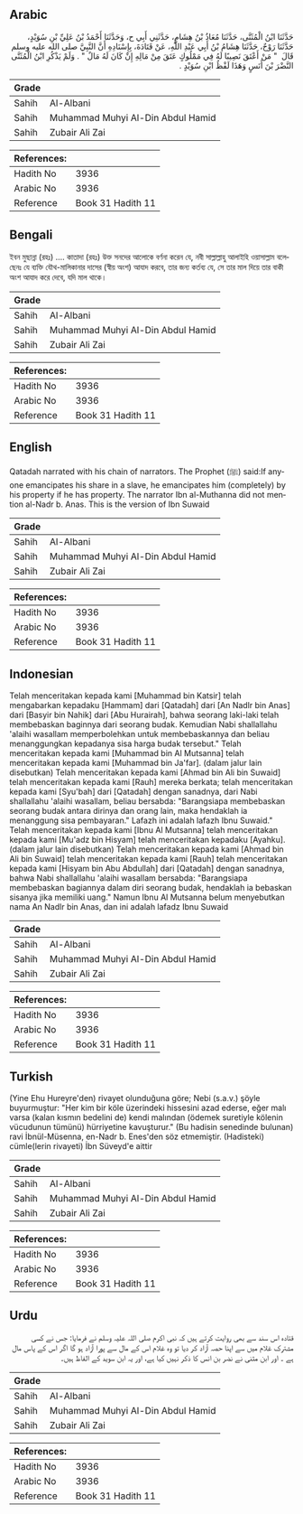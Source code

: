## Arabic


<div dir="rtl" lang="ar" style={{fontSize:'larger',backgroundColor:'#f8f9fa',padding:20}}>
حَدَّثَنَا ابْنُ الْمُثَنَّى، حَدَّثَنَا مُعَاذُ بْنُ هِشَامٍ، حَدَّثَنِي أَبِي ح، وَحَدَّثَنَا أَحْمَدُ بْنُ عَلِيِّ بْنِ سُوَيْدٍ، حَدَّثَنَا رَوْحٌ، حَدَّثَنَا هِشَامُ بْنُ أَبِي عَبْدِ اللَّهِ، عَنْ قَتَادَةَ، بِإِسْنَادِهِ أَنَّ النَّبِيَّ صلى الله عليه وسلم قَالَ ‏ "‏ مَنْ أَعْتَقَ نَصِيبًا لَهُ فِي مَمْلُوكٍ عَتَقَ مِنْ مَالِهِ إِنْ كَانَ لَهُ مَالٌ ‏"‏ ‏.‏ وَلَمْ يَذْكُرِ ابْنُ الْمُثَنَّى النَّضْرَ بْنَ أَنَسٍ وَهَذَا لَفْظُ ابْنِ سُوَيْدٍ ‏.‏
</div>
<div style={{backgroundColor:'#f8f9fa',padding:20, marginBottom: 10}}><table> <thead> <tr> <th>Grade</th> <th></th> </tr> </thead> <tbody> <tr><td>Sahih</td><td>Al-Albani</td></tr><tr><td>Sahih</td><td>Muhammad Muhyi Al-Din Abdul Hamid</td></tr><tr><td>Sahih</td><td>Zubair Ali Zai</td></tr></tbody></table><table> <thead> <tr> <th>References:</th> <th></th> </tr> </thead> <tbody><tr><td>Hadith No</td><td>3936</td></tr><tr><td>Arabic No</td><td>3936</td></tr><tr><td>Reference</td><td>Book 31 Hadith 11</td></tr></tbody></table></div>

## Bengali


<div dir="ltr" lang="bn" style={{fontSize:'larger',backgroundColor:'#f8f9fa',padding:20}}>
ইবন মুছান্না (রহঃ) .... কাতাদা (রহঃ) উক্ত সনদের আলোকে বর্ণনা করেন যে, নবী সাল্লাল্লাহু আলাইহি ওয়াসাল্লাম বলেছেনঃ যে ব্যক্তি যৌথ-মালিকানার দাসের (স্বীয় অংশ) আযাদ করবে, তার জন্য কর্তব্য যে, সে তার মাল দিয়ে তার বাকী অংশ আযাদ করে দেবে, যদি মাল থাকে।
</div>
<div style={{backgroundColor:'#f8f9fa',padding:20, marginBottom: 10}}><table> <thead> <tr> <th>Grade</th> <th></th> </tr> </thead> <tbody> <tr><td>Sahih</td><td>Al-Albani</td></tr><tr><td>Sahih</td><td>Muhammad Muhyi Al-Din Abdul Hamid</td></tr><tr><td>Sahih</td><td>Zubair Ali Zai</td></tr></tbody></table><table> <thead> <tr> <th>References:</th> <th></th> </tr> </thead> <tbody><tr><td>Hadith No</td><td>3936</td></tr><tr><td>Arabic No</td><td>3936</td></tr><tr><td>Reference</td><td>Book 31 Hadith 11</td></tr></tbody></table></div>

## English


<div dir="ltr" lang="en" style={{fontSize:'larger',backgroundColor:'#f8f9fa',padding:20}}>
Qatadah narrated with his chain of narrators. The Prophet (ﷺ) said:If anyone emancipates his share in a slave, he emancipates him (completely) by his property if he has property. The narrator Ibn al-Muthanna did not mention al-Nadr b. Anas. This is the version of Ibn Suwaid
</div>
<div style={{backgroundColor:'#f8f9fa',padding:20, marginBottom: 10}}><table> <thead> <tr> <th>Grade</th> <th></th> </tr> </thead> <tbody> <tr><td>Sahih</td><td>Al-Albani</td></tr><tr><td>Sahih</td><td>Muhammad Muhyi Al-Din Abdul Hamid</td></tr><tr><td>Sahih</td><td>Zubair Ali Zai</td></tr></tbody></table><table> <thead> <tr> <th>References:</th> <th></th> </tr> </thead> <tbody><tr><td>Hadith No</td><td>3936</td></tr><tr><td>Arabic No</td><td>3936</td></tr><tr><td>Reference</td><td>Book 31 Hadith 11</td></tr></tbody></table></div>

## Indonesian


<div dir="ltr" lang="id" style={{fontSize:'larger',backgroundColor:'#f8f9fa',padding:20}}>
Telah menceritakan kepada kami [Muhammad bin Katsir] telah mengabarkan kepadaku [Hammam] dari [Qatadah] dari [An Nadlr bin Anas] dari [Basyir bin Nahik] dari [Abu Hurairah], bahwa seorang laki-laki telah membebaskan baginnya dari seorang budak. Kemudian Nabi shallallahu 'alaihi wasallam memperbolehkan untuk membebaskannya dan beliau menanggungkan kepadanya sisa harga budak tersebut." Telah menceritakan kepada kami [Muhammad bin Al Mutsanna] telah menceritakan kepada kami [Muhammad bin Ja'far]. (dalam jalur lain disebutkan) Telah menceritakan kepada kami [Ahmad bin Ali bin Suwaid] telah menceritakan kepada kami [Rauh] mereka berkata; telah menceritakan kepada kami [Syu'bah] dari [Qatadah] dengan sanadnya, dari Nabi shallallahu 'alaihi wasallam, beliau bersabda: "Barangsiapa membebaskan seorang budak antara dirinya dan orang lain, maka hendaklah ia menanggung sisa pembayaran." Lafazh ini adalah lafazh Ibnu Suwaid." Telah menceritakan kepada kami [Ibnu Al Mutsanna] telah menceritakan kepada kami [Mu'adz bin Hisyam] telah menceritakan kepadaku [Ayahku]. (dalam jalur lain disebutkan) Telah menceritakan kepada kami [Ahmad bin Ali bin Suwaid] telah menceritakan kepada kami [Rauh] telah menceritakan kepada kami [Hisyam bin Abu Abdullah] dari [Qatadah] dengan sanadnya, bahwa Nabi shallallahu 'alaihi wasallam bersabda: "Barangsiapa membebaskan bagiannya dalam diri seorang budak, hendaklah ia bebaskan sisanya jika memiliki uang." Namun Ibnu Al Mutsanna belum menyebutkan nama An Nadlr bin Anas, dan ini adalah lafadz Ibnu Suwaid
</div>
<div style={{backgroundColor:'#f8f9fa',padding:20, marginBottom: 10}}><table> <thead> <tr> <th>Grade</th> <th></th> </tr> </thead> <tbody> <tr><td>Sahih</td><td>Al-Albani</td></tr><tr><td>Sahih</td><td>Muhammad Muhyi Al-Din Abdul Hamid</td></tr><tr><td>Sahih</td><td>Zubair Ali Zai</td></tr></tbody></table><table> <thead> <tr> <th>References:</th> <th></th> </tr> </thead> <tbody><tr><td>Hadith No</td><td>3936</td></tr><tr><td>Arabic No</td><td>3936</td></tr><tr><td>Reference</td><td>Book 31 Hadith 11</td></tr></tbody></table></div>

## Turkish


<div dir="ltr" lang="tr" style={{fontSize:'larger',backgroundColor:'#f8f9fa',padding:20}}>
(Yine Ehu Hureyre'den) rivayet olunduğuna göre; Nebi (s.a.v.) şöyle buyurmuştur: "Her kim bir köle üzerindeki hissesini azad ederse, eğer malı varsa (kalan kısmın bedelini de) kendi malından (ödemek suretiyle kölenin vücudunun tümünü) hürriyetine kavuşturur." (Bu hadisin senedinde bulunan) ravi İbnül-Müsenna, en-Nadr b. Enes'den söz etmemiştir. (Hadisteki) cümle(lerin rivayeti) İbn Süveyd'e aittir
</div>
<div style={{backgroundColor:'#f8f9fa',padding:20, marginBottom: 10}}><table> <thead> <tr> <th>Grade</th> <th></th> </tr> </thead> <tbody> <tr><td>Sahih</td><td>Al-Albani</td></tr><tr><td>Sahih</td><td>Muhammad Muhyi Al-Din Abdul Hamid</td></tr><tr><td>Sahih</td><td>Zubair Ali Zai</td></tr></tbody></table><table> <thead> <tr> <th>References:</th> <th></th> </tr> </thead> <tbody><tr><td>Hadith No</td><td>3936</td></tr><tr><td>Arabic No</td><td>3936</td></tr><tr><td>Reference</td><td>Book 31 Hadith 11</td></tr></tbody></table></div>

## Urdu


<div dir="rtl" lang="ur" style={{fontSize:'larger',backgroundColor:'#f8f9fa',padding:20}}>
قتادہ اس سند سے بھی روایت کرتے ہیں کہ نبی اکرم صلی اللہ علیہ وسلم نے فرمایا: جس نے کسی مشترک غلام میں سے اپنا حصہ آزاد کر دیا تو وہ غلام اس کے مال سے پورا آزاد ہو گا اگر اس کے پاس مال ہے ۔ اور ابن مثنی نے نضر بن انس کا ذکر نہیں کیا ہے، اور یہ ابن سوید کے الفاظ ہیں۔
</div>
<div style={{backgroundColor:'#f8f9fa',padding:20, marginBottom: 10}}><table> <thead> <tr> <th>Grade</th> <th></th> </tr> </thead> <tbody> <tr><td>Sahih</td><td>Al-Albani</td></tr><tr><td>Sahih</td><td>Muhammad Muhyi Al-Din Abdul Hamid</td></tr><tr><td>Sahih</td><td>Zubair Ali Zai</td></tr></tbody></table><table> <thead> <tr> <th>References:</th> <th></th> </tr> </thead> <tbody><tr><td>Hadith No</td><td>3936</td></tr><tr><td>Arabic No</td><td>3936</td></tr><tr><td>Reference</td><td>Book 31 Hadith 11</td></tr></tbody></table></div>